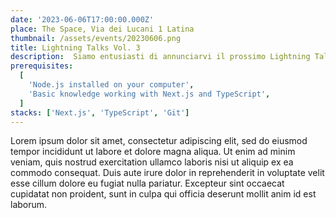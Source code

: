 ```yaml
---
date: '2023-06-06T17:00:00.000Z'
place: The Space, Via dei Lucani 1 Latina
thumbnail: /assets/events/20230606.png
title: Lightning Talks Vol. 3
description:  Siamo entusiasti di annunciarvi il prossimo Lightning Talks della community LiT! Si parlerà di Cost Optimization on Google Cloud con Sergio Picca, Panoramica delle Reti mobili e 5G con Alessio Marinelli e KubeCon & operatori Kubernetes con Gabriele Quaresima
prerequisites:
  [
    'Node.js installed on your computer',
    'Basic knowledge working with Next.js and TypeScript',
  ]
stacks: ['Next.js', 'TypeScript', 'Git']
---
```


<Prerequisites />
<Stacks />
Lorem ipsum dolor sit amet, consectetur adipiscing elit, sed do eiusmod tempor
incididunt ut labore et dolore magna aliqua. Ut enim ad minim veniam, quis
nostrud exercitation ullamco laboris nisi ut aliquip ex ea commodo consequat.
Duis aute irure dolor in reprehenderit in voluptate velit esse cillum dolore eu
fugiat nulla pariatur. Excepteur sint occaecat cupidatat non proident, sunt in
culpa qui officia deserunt mollit anim id est laborum.